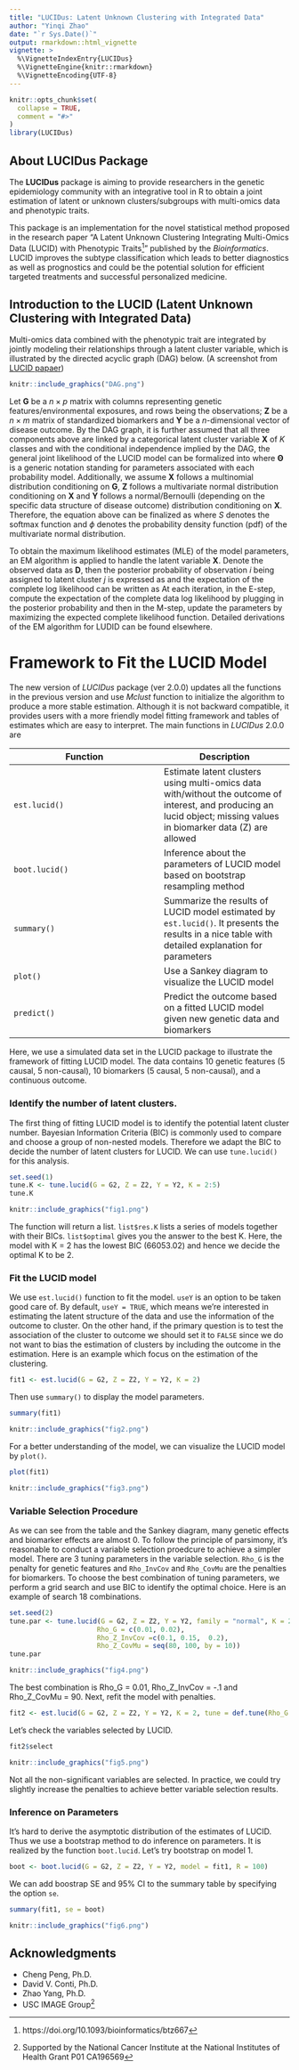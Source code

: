 ```yaml
---
title: "LUCIDus: Latent Unknown Clustering with Integrated Data"
author: "Yinqi Zhao"
date: "`r Sys.Date()`"
output: rmarkdown::html_vignette
vignette: >
  %\VignetteIndexEntry{LUCIDus}
  %\VignetteEngine{knitr::rmarkdown}
  %\VignetteEncoding{UTF-8}
---
```


```r
knitr::opts_chunk$set(
  collapse = TRUE,
  comment = "#>"
)
library(LUCIDus)
```

## About LUCIDus Package

The **LUCIDus** package is aiming to provide researchers in the genetic epidemiology community with an integrative tool in R to obtain a joint estimation of latent or unknown clusters/subgroups with multi-omics data and phenotypic traits. 

This package is an implementation for the novel statistical method proposed in the research paper "A Latent Unknown Clustering Integrating Multi-Omics Data (LUCID) with Phenotypic Traits^[https://doi.org/10.1093/bioinformatics/btz667]" published by the *Bioinformatics*. LUCID improves the subtype classification which leads to better diagnostics as well as prognostics and could be the potential solution for efficient targeted treatments and successful personalized medicine.

## Introduction to the LUCID (Latent Unknown Clustering with Integrated Data)
Multi-omics data combined with the phenotypic trait are integrated by jointly modeling their relationships through a latent cluster variable, which is illustrated by the directed acyclic graph (DAG) below. (A screenshot from [LUCID papaer](https://doi.org/10.1093/bioinformatics/btz667))

```r
knitr::include_graphics("DAG.png")
```

Let $\mathbf{G}$ be a $n \times p$ matrix with columns representing genetic features/environmental exposures, and rows being the observations; $\mathbf{Z}$ be a $n \times m$ matrix of standardized biomarkers and $\mathbf{Y}$ be a $n$-dimensional vector of disease outcome. By the DAG graph, it is further assumed that all three components above are linked by a categorical latent cluster variable $\mathbf{X}$ of $K$ classes and with the conditional independence implied by the DAG, the general joint likelihood of the LUCID model can be formalized into
\begin{equation}
    \begin{aligned}
    l(\mathbf{\Theta}) & = \sum_{i = 1}^n\log f(\mathbf{Z}_i, Y_i|\mathbf{G_i}; \mathbf{\Theta}) \\
        & = \sum_{i = 1}^n \log \sum_{j = 1}^K f(\mathbf{Z}_i|X_i = j; \mathbf{\Theta}_j) f(Y_i|X_i = j; \mathbf{\Theta}_j) f(X_i = j|\mathbf{G}_i; \mathbf{\Theta}_j)
    \end{aligned}
\end{equation}
where $\mathbf{\Theta}$ is a generic notation standing for parameters associated with each probability model. Additionally, we assume $\mathbf{X}$ follows a multinomial distribution conditioning on $\mathbf{G}$, $\mathbf{Z}$ follows a multivariate normal distribution conditioning on $\mathbf{X}$ and $\mathbf{Y}$ follows a normal/Bernoulli (depending on the specific data structure of disease outcome) distribution conditioning on $\mathbf{X}$. Therefore, the equation above can be finalized as
\begin{equation}
    \begin{aligned}
         l(\mathbf{\Theta}) = \sum_{i = 1}^n \log \sum_{j = 1}^k S(\mathbf{G}_i; \boldsymbol{\beta}_j) \phi(\mathbf{Z}_i; \boldsymbol{\mu}_j, \boldsymbol{\Sigma}_j)f(Y_i;\mathbf{\Theta}_j)
    \end{aligned}
\end{equation}
where $S$ denotes the softmax function and $\phi$ denotes the probability density function (pdf) of the multivariate normal distribution.

To obtain the maximum likelihood estimates (MLE) of the model parameters, an EM algorithm is applied to handle the latent variable $\mathbf{X}$. Denote the observed data as $\mathbf{D}$, then the posterior probability of observation $i$ being assigned to latent cluster $j$ is expressed as
\begin{equation}
    \begin{aligned}
        r_{ij} & = P(X_i = j|\mathbf{D}, \mathbf{\Theta}) \\
            & = \frac{S(\mathbf{G}_i; \boldsymbol{\beta}_j) \phi(\mathbf{Z}_i; \boldsymbol{\mu}_j, \boldsymbol{\Sigma}_j)f(Y_i;\mathbf{\Theta}_j)}{\sum_{j = 1}^k S(\mathbf{G}_i; \boldsymbol{\beta}_j) \phi(\mathbf{Z}_i; \boldsymbol{\mu}_j, \boldsymbol{\Sigma}_j)f(Y_i;\mathbf{\Theta}_j)}
    \end{aligned}
\end{equation}
and the expectation of the complete log likelihood can be written as
\begin{equation}
    \begin{aligned}
        Q(\mathbf{\Theta}) = \sum_{i = 1}^n\sum_{j = 1}^k r_{ij}\log\frac{S(\mathbf{G}_i; \boldsymbol{\beta}_j)}{r_{ij}} + \sum_{i = 1}^n\sum_{j = 1}^k r_{ij}\log\frac{\phi(\mathbf{Z}_i; \boldsymbol{\mu}_j), \boldsymbol{\Sigma}_j}{r_{ij}} + \sum_{i = 1}^n\sum_{j = 1}^k r_{ij}\log\frac{f(Y_i; \boldsymbol{\Theta}_j)}{r_{ij}}
    \end{aligned}
\end{equation}
At each iteration, in the E-step, compute the expectation of the complete data log likelihood by plugging in the posterior probability and then in the M-step, update the parameters by maximizing the expected complete likelihood function. Detailed derivations of the EM algorithm for LUDID can be found elsewhere.

# Framework to Fit the LUCID Model
The new version of *LUCIDus* package (ver 2.0.0) updates all the functions in the previous version and use *Mclust* function to initialize the algorithm to produce a more stable estimation. Although it is not backward compatible, it provides users with a more friendly model fitting framework and tables of estimates which are easy to interpret. The main functions in *LUCIDus* 2.0.0 are

| Function | Description |
|-------|------|
| `est.lucid()`|Estimate latent clusters using multi-omics data with/without the outcome of interest, and producing an lucid object; missing values in biomarker data (Z) are allowed| 
|`boot.lucid()`|Inference about the parameters of LUCID model based on bootstrap resampling method|   
|`summary()`|Summarize the results of LUCID model estimated by `est.lucid()`. It presents the results in a nice table with detailed explanation for parameters| 
|`plot()`|Use a Sankey diagram to visualize the LUCID model|
|`predict()`|Predict the outcome based on a fitted LUCID model given new genetic data and biomarkers|

Here, we use a simulated data set in the LUCID package to illustrate the framework of fitting LUCID model. The data contains 10 genetic features (5 causal, 5 non-causal), 10 biomarkers (5 causal, 5 non-causal), and a continuous outcome.

### Identify the number of latent clusters.
The first thing of fitting LUCID model is to identify the potential latent cluster number. Bayesian Information Criteria (BIC) is commonly used to compare and choose a group of non-nested models. Therefore we adapt the BIC to decide the number of latent clusters for LUCID. We can use `tune.lucid()` for this analysis.
```r
set.seed(1)
tune.K <- tune.lucid(G = G2, Z = Z2, Y = Y2, K = 2:5)
tune.K
```

```r
knitr::include_graphics("fig1.png")
```

The function will return a list. `list$res.K` lists a series of models together with their BICs. `list$optimal` gives you the answer to the best K. Here, the model with K = 2 has the lowest BIC (66053.02) and hence we decide the optimal K to be 2.

### Fit the LUCID model
We use `est.lucid()` function to fit the model. `useY` is an option to be taken good care of. By default, `useY = TRUE`, which means we're interested in estimating the latent structure of the data and use the information of the outcome to cluster. On the other hand, if the primary question is to test the association of the cluster to outcome we should set it to `FALSE` since we do not want to bias the estimation of clusters by including the outcome in the estimation. Here is an example which focus on the estimation of the clustering.
```r
fit1 <- est.lucid(G = G2, Z = Z2, Y = Y2, K = 2)
```

Then use `summary()` to display the model parameters.
```r
summary(fit1)
```
```r
knitr::include_graphics("fig2.png")
```


For a better understanding of the model, we can visualize the LUCID model by `plot()`.
```r
plot(fit1)
```

```r
knitr::include_graphics("fig3.png")
```

### Variable Selection Procedure
As we can see from the table and the Sankey diagram, many genetic effects and biomarker effects are almost 0. To follow the principle of parsimony, it's reasonable to conduct a variable selection proedcure to achieve a simpler model. There are 3 tuning parameters in the variable selection. `Rho_G` is the penalty for genetic features and `Rho_InvCov` and `Rho_CovMu` are the penalties for biomarkers. To choose the best combination of tuning parameters, we perform a grid search and use BIC to identify the optimal choice. Here is an example of search 18 combinations.
```r
set.seed(2)
tune.par <- tune.lucid(G = G2, Z = Z2, Y = Y2, family = "normal", K = 2,
                      Rho_G = c(0.01, 0.02),
                      Rho_Z_InvCov =c(0.1, 0.15,  0.2),
                      Rho_Z_CovMu = seq(80, 100, by = 10))
tune.par
```
```r
knitr::include_graphics("fig4.png")
```


The best combination is Rho_G = 0.01, Rho_Z_InvCov = -.1 and Rho_Z_CovMu = 90. Next, refit the model with penalties.
```r
fit2 <- est.lucid(G = G2, Z = Z2, Y = Y2, K = 2, tune = def.tune(Rho_G = 0.01, Rho_Z_InvCov = 0.1, Rho_Z_CovMu = 90, Select_G = TRUE, Select_Z = TRUE))
```

Let's check the variables selected by LUCID.
```r
fit2$select
```

```r
knitr::include_graphics("fig5.png")
```

Not all the non-significant variables are selected. In practice, we could try slightly increase the penalties to achieve better variable selection results.

### Inference on Parameters
It's hard to derive the asymptotic distribution of the estimates of LUCID. Thus we use a bootstrap method to do inference on parameters. It is realized by the function `boot.lucid`. Let's try bootstrap on model 1.
```r
boot <- boot.lucid(G = G2, Z = Z2, Y = Y2, model = fit1, R = 100)
```

We can add boostrap SE and 95% CI to the summary table by specifying the option `se`.
```r
summary(fit1, se = boot)
```

```r
knitr::include_graphics("fig6.png")
```



## Acknowledgments
- Cheng Peng, Ph.D.
- David V. Conti, Ph.D.
- Zhao Yang, Ph.D.
- USC IMAGE Group^[Supported by the National Cancer Institute at the National Institutes of Health Grant P01 CA196569]
